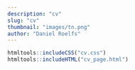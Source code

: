 ```yaml
---
description: "cv"
slug: "cv"
thumbnail: "images/tn.png"
author: "Daniel Roelfs"
---
```


```r
htmltools::includeCSS("cv.css")
htmltools::includeHTML("cv_page.html")
```





